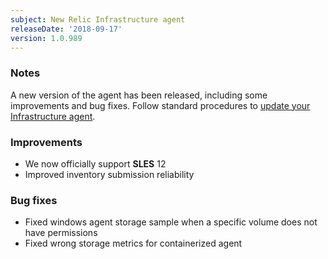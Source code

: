 ```yaml
---
subject: New Relic Infrastructure agent
releaseDate: '2018-09-17'
version: 1.0.989
---
```


### Notes

A new version of the agent has been released, including some improvements and bug fixes. Follow standard procedures to [update your Infrastructure agent](/docs/infrastructure/new-relic-infrastructure/installation/update-infrastructure-agent).

### Improvements

* We now officially support **SLES** 12
* Improved inventory submission reliability

### Bug fixes

* Fixed windows agent storage sample when a specific volume does not have permissions
* Fixed wrong storage metrics for containerized agent
